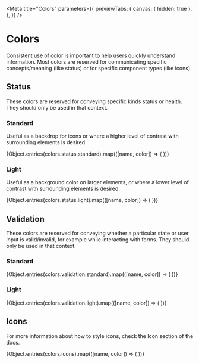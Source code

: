 

<Meta
  title="Colors"
  parameters={{
    previewTabs: {
      canvas: { hidden: true },
    },
  }}
/>

# Colors

<Subtitle>
  Consistent use of color is important to help users quickly understand information. Most colors are reserved for
  communicating specific concepts/meaning (like status) or for specific component types (like icons).
</Subtitle>

## Status

These colors are reserved for conveying specific kinds status or health.
They should only be used in that context.

### Standard

Useful as a backdrop for icons
or where a higher level of contrast with surrounding elements is desired.

<ColorPalette>
  {Object.entries(colors.status.standard).map(([name, color]) => (
    <ColorItem title={name} colors={[color]} />
  ))}
</ColorPalette>

### Light

Useful as a background color on larger elements,
or where a lower level of contrast with surrounding elements is desired.

<ColorPalette>
  {Object.entries(colors.status.light).map(([name, color]) => (
    <ColorItem title={name} colors={[color]} />
  ))}
</ColorPalette>

## Validation

These colors are reserved for conveying whether a particular state
or user input is valid/invalid, for example while interacting with forms.
They should only be used in that context.

### Standard

<ColorPalette>
  {Object.entries(colors.validation.standard).map(([name, color]) => (
    <ColorItem title={name} colors={[color]} />
  ))}
</ColorPalette>

### Light

<ColorPalette>
  {Object.entries(colors.validation.light).map(([name, color]) => (
    <ColorItem title={name} colors={[color]} />
  ))}
</ColorPalette>

## Icons

For more information about how to style icons, check the Icon section of the docs.

<ColorPalette>
  {Object.entries(colors.icons).map(([name, color]) => (
    <ColorItem title={name} colors={[color]} />
  ))}
</ColorPalette>
